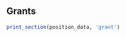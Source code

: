 
Grants  {data-icon=chart-line}
--------------------------------------------------------------------------------

```r
print_section(position_data, 'grant')
```

